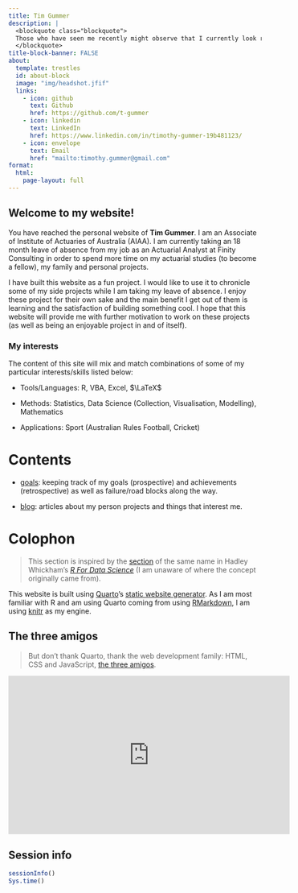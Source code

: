 ```yaml
---
title: Tim Gummer
description: |
  <blockquote class="blockquote">
  Those who have seen me recently might observe that I currently look rather diffierent to this photo. It was taken in April 2021 which was the last time I had a haircut and it is also the most recent (and only) professional photo which has been taken of me since high school (although some have suggested that it looks like a school photo anyway).
  </blockquote>
title-block-banner: FALSE
about:
  template: trestles
  id: about-block
  image: "img/headshot.jfif"
  links:
    - icon: github
      text: Github
      href: https://github.com/t-gummer
    - icon: linkedin
      text: LinkedIn
      href: https://www.linkedin.com/in/timothy-gummer-19b481123/
    - icon: envelope
      text: Email
      href: "mailto:timothy.gummer@gmail.com"
format:
  html:
    page-layout: full
---
```


::: {#about-block}
## Welcome to my website!


You have reached the personal website of **Tim Gummer**. I am an Associate of Institute of Actuaries of Australia (AIAA). I am currently taking an 18 month leave of absence from my job as an Actuarial Analyst at Finity Consulting in order to spend more time on my actuarial studies (to become a fellow), my family and personal projects.

I have built this website as a fun project. I would like to use it to chronicle some of my side projects while I am taking my leave of absence. I enjoy these project for their own sake and the main benefit I get out of them is learning and the satisfaction of building something cool. I hope that this website will provide me with further motivation to work on these projects (as well as being an enjoyable project in and of itself).

### My interests

The content of this site will mix and match combinations of some of my particular interests/skills listed below:

  * Tools/Languages: R,  VBA, Excel, $\LaTeX$
    
  * Methods:  Statistics, Data Science (Collection, Visualisation, Modelling), Mathematics
  
  * Applications: Sport (Australian Rules Football, Cricket)

:::


# Contents

* [goals](Goals): keeping track of my goals (prospective) and achievements (retrospective) as well as failure/road blocks along the way.

* [blog](Blog): articles about my person projects and things that interest me.


# Colophon

> This section is inspired by the [section](https://r4ds.hadley.nz/intro.html#colophon){target="_blank"} of the same name in Hadley Whickham's *[R For Data Science](https://r4ds.hadley.nz){target="_blank"}* (I am unaware of where the concept originally came from).

This website is built using [Quarto](https://quarto.org){target="_blank"}'s [static website generator](https://quarto.org/docs/websites/){target="_blank"}. As I am most familiar with R and am using Quarto coming from using [RMarkdown](https://bookdown.org/yihui/rmarkdown/){target="_blank"}, I am using [knitr](https://yihui.org/knitr/){target="_blank"} as my engine.


::: {.callout-caution}

## The three amigos

> But don't thank Quarto, thank the web development family: HTML, CSS and JavaScript, [the three amigos](https://www.youtube.com/clip/UgkxcSHiSuPrAwey1tAcLisvcYFd7h65RmT4){target="_blank"}.

<iframe width="560" height="315" src="https://www.youtube.com/embed/ZZBHtCh69TY?controls=0&amp;clip=UgkxcSHiSuPrAwey1tAcLisvcYFd7h65RmT4&amp;clipt=EMjsBhjvmQc" title="YouTube video player" frameborder="0" allow="accelerometer; autoplay; clipboard-write; encrypted-media; gyroscope; picture-in-picture; web-share" allowfullscreen></iframe>

:::

## Session info

```r
sessionInfo()
Sys.time()
```

